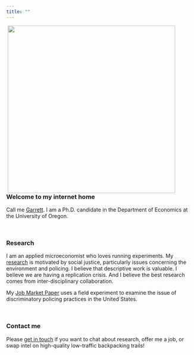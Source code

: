 ```yaml
---
title: ""
---
```


<img align="right" src="images/photos/profile_picture.jpeg" width = "450" HSPACE = "50">

### Welcome to my internet home

Call me [Garrett](bio.html). I am a Ph.D. candidate in the Department of Economics at the University of Oregon.

<br>

### Research

I am an applied microeconomist who loves running experiments. My [research](research.html) is motivated by social justice, particularly issues concerning the environment and policing. I believe that descriptive work is valuable. I believe we are having a replication crisis. And I believe the best research comes from inter-disciplinary collaboration.

My [Job Market Paper](papers/Stanford_2022_JMP.pdf) uses a field experiment to examine the issue of discriminatory policing practices in the United States. 

<br>

### Contact me 

Please [get in touch](mailto:gos@uoregon.edu) if you want to chat about research, offer me a job, or swap intel on high-quality low-traffic backpacking trails!




